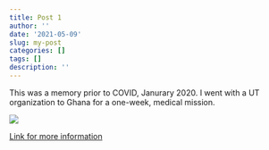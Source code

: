 ```yaml
---
title: Post 1
author: ''
date: '2021-05-09'
slug: my-post
categories: []
tags: []
description: ''
---
```


This was a memory prior to COVID, Janurary 2020. I went with a UT organization to Ghana for a one-week, medical mission. 

![](/post/2021-05-09-my-post_files/Ghana.jpg)


[Link for more information](https://medical.globalbrigades.org/medical-brigades/ghana/)